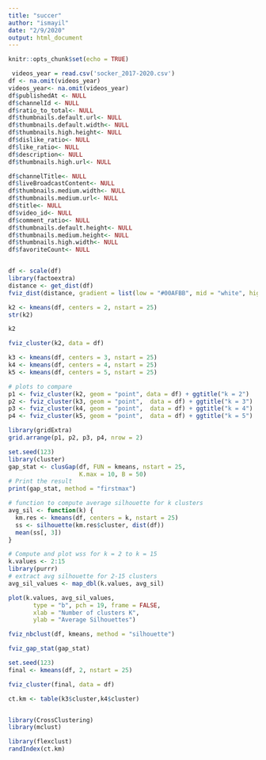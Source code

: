 ```yaml
---
title: "succer"
author: "ismayil"
date: "2/9/2020"
output: html_document
---
```



```r
knitr::opts_chunk$set(echo = TRUE)
```

```r
 videos_year = read.csv('socker_2017-2020.csv')
df <- na.omit(videos_year)
videos_year<- na.omit(videos_year)
df$publishedAt <- NULL
df$channelId <- NULL
df$ratio_to_total<- NULL
df$thumbnails.default.url<- NULL
df$thumbnails.default.width<- NULL
df$thumbnails.high.height<- NULL
df$dislike_ratio<- NULL
df$like_ratio<- NULL
df$description<- NULL
df$thumbnails.high.url<- NULL

df$channelTitle<- NULL
df$liveBroadcastContent<- NULL
df$thumbnails.medium.width<- NULL
df$thumbnails.medium.url<- NULL
df$title<- NULL
df$video_id<- NULL
df$comment_ratio<- NULL
df$thumbnails.default.height<- NULL
df$thumbnails.medium.height<- NULL
df$thumbnails.high.width<- NULL
df$favoriteCount<- NULL


df <- scale(df)
library(factoextra)
distance <- get_dist(df)
fviz_dist(distance, gradient = list(low = "#00AFBB", mid = "white", high = "#FC4E07"))

k2 <- kmeans(df, centers = 2, nstart = 25)
str(k2)

k2

```

```r
fviz_cluster(k2, data = df)
```


```r
k3 <- kmeans(df, centers = 3, nstart = 25)
k4 <- kmeans(df, centers = 4, nstart = 25)
k5 <- kmeans(df, centers = 5, nstart = 25)

# plots to compare
p1 <- fviz_cluster(k2, geom = "point", data = df) + ggtitle("k = 2")
p2 <- fviz_cluster(k3, geom = "point",  data = df) + ggtitle("k = 3")
p3 <- fviz_cluster(k4, geom = "point",  data = df) + ggtitle("k = 4")
p4 <- fviz_cluster(k5, geom = "point",  data = df) + ggtitle("k = 5")

library(gridExtra)
grid.arrange(p1, p2, p3, p4, nrow = 2)
```
```r
set.seed(123)
library(cluster)
gap_stat <- clusGap(df, FUN = kmeans, nstart = 25,
                    K.max = 10, B = 50)
# Print the result
print(gap_stat, method = "firstmax")
```
```r
# function to compute average silhouette for k clusters
avg_sil <- function(k) {
  km.res <- kmeans(df, centers = k, nstart = 25)
  ss <- silhouette(km.res$cluster, dist(df))
  mean(ss[, 3])
}

# Compute and plot wss for k = 2 to k = 15
k.values <- 2:15
library(purrr)
# extract avg silhouette for 2-15 clusters
avg_sil_values <- map_dbl(k.values, avg_sil)

plot(k.values, avg_sil_values,
       type = "b", pch = 19, frame = FALSE, 
       xlab = "Number of clusters K",
       ylab = "Average Silhouettes")
```
```r
fviz_nbclust(df, kmeans, method = "silhouette")
```


```r
fviz_gap_stat(gap_stat)
```
```r
set.seed(123)
final <- kmeans(df, 2, nstart = 25)

```
```r
fviz_cluster(final, data = df)
```

```r



ct.km <- table(k3$cluster,k4$cluster)


library(CrossClustering)
library(mclust)

library(flexclust)
randIndex(ct.km)
```
